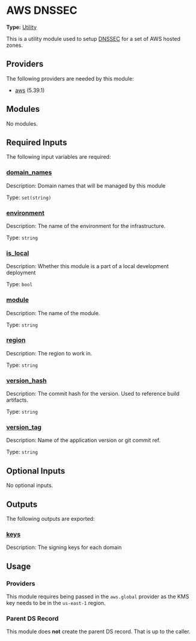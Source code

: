 # AWS DNSSEC

**Type:** [Utility](./overview)

This is a utility module used to setup [DNSSEC](https://developers.cloudflare.com/dns/dnssec/) for a set of AWS hosted zones.

## Providers

The following providers are needed by this module:

-  [aws](https://registry.terraform.io/providers/hashicorp/aws/5.39.1/docs) (5.39.1)

## Modules

No modules.

## Required Inputs

The following input variables are required:

### <a name="input_domain_names"></a> [domain\_names](#input\_domain\_names)

Description: Domain names that will be managed by this module

Type: `set(string)`

### <a name="input_environment"></a> [environment](#input\_environment)

Description: The name of the environment for the infrastructure.

Type: `string`

### <a name="input_is_local"></a> [is\_local](#input\_is\_local)

Description: Whether this module is a part of a local development deployment

Type: `bool`

### <a name="input_module"></a> [module](#input\_module)

Description: The name of the module.

Type: `string`

### <a name="input_region"></a> [region](#input\_region)

Description: The region to work in.

Type: `string`

### <a name="input_version_hash"></a> [version\_hash](#input\_version\_hash)

Description: The commit hash for the version. Used to reference build artifacts.

Type: `string`

### <a name="input_version_tag"></a> [version\_tag](#input\_version\_tag)

Description: Name of the application version or git commit ref.

Type: `string`

## Optional Inputs

No optional inputs.

## Outputs

The following outputs are exported:

### <a name="output_keys"></a> [keys](#output\_keys)

Description: The signing keys for each domain

## Usage

### Providers

This module requires being passed in the `aws.global` provider
as the KMS key needs to be in the `us-east-1` region.

### Parent DS Record

This module does **not** create the parent DS record. That is up
to the caller.
